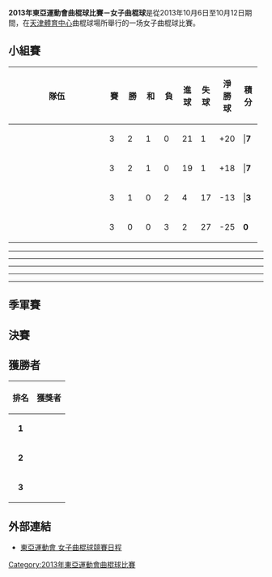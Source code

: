 '''2013年東亞運動會曲棍球比賽－女子曲棍球'''是從2013年10月6日至10月12日期間，在[[天津體育中心|天津體育中心]]曲棍球場所舉行的一场女子曲棍球比賽。

== 小組賽 ==
{| class=wikitable style="text-align:center"
!width=175|隊伍
!width=20|賽
!width=20|勝
!width=20|和
!width=20|負
!width=20|進球
!width=20|失球
!width=20|淨勝球
!width=20|積分
|-
|align=left|{{flagIOC2|JPN|2013年東亞運動會}}
|3||2||1||0||21||1||+20|||'''7'''
|-
|align=left|{{flagIOC2|CHN|2013年東亞運動會}}
|3||2||1||0||19||1||+18|||'''7'''
|-
|align=left|{{flagIOC2|TPE|2013年東亞運動會}}
|3||1||0||2||4||17||-13|||'''3'''
|-
|align=left|{{flagIOC2|HKG|2013年東亞運動會}}
|3||0||0||3||2||27||-25||'''0'''
|}

{{Football box
|date       = 2013年10月6日
|time       = 13:00
|team1      = {{flagIOC2|CHN|2013年東亞運動會}}
|score      = 8 – 0
|report     = [https://web.archive.org/web/20140924062701/http://data.tianjin2013.sports.sohu.com/data/PDF/HO/51083.pdf 報告]
|team2      = {{flagIOC2|TPE|2013年東亞運動會}}
|goals1     = [[梁美玉|梁美玉]] {{fhgoal|FG|2}}<br />[[吳夢榮|吳夢榮]] {{fhgoal|FG|8|FG|42}}<br />[[王夢雨|王夢雨]] {{fhgoal|PC|29|PC|35|PC|66}}<br />[[張簫雪|張簫雪]] {{fhgoal|FG|51}}<br />[[王娜_(曲棍球运动员)|王娜]] {{fhgoal|FG|58}}
|goals2     = 
|stadium    = [[天津體育中心曲棍球場|天津體育中心曲棍球場]]
|attendance = 
|referee    = 
}}
----
{{Football box
|date       = 2013年10月6日
|time       = 15:00
|team1      = {{flagIOC2|JPN|2013年東亞運動會}}
|score      = 15 – 0
|report     = [https://web.archive.org/web/20150206191824/http://data.tianjin2013.sports.sohu.com/data/PDF/HO/51090.pdf 報告]
|team2      = {{flagIOC2|HKG|2013年東亞運動會}}
|goals1     = [[新井麻月|新井麻月]] {{fhgoal|FG|1|FG|9|FG|35|FG|58}}<br />[[三橋亞記|三橋亞記]] {{fhgoal|FG|4|FG|44}}<br />[[小野真由美|小野真由美]] {{fhgoal|PC|15}}<br />[[永井友理|永井友理]] {{fhgoal|FG|27}}<br />[[中川未由希|中川未由希]] {{fhgoal|FG|45}}<br />[[大塚志穗|大塚志穗]] {{fhgoal|PC|47}}<br />[[西村綾加|西村綾加]] {{fhgoal|FG|50}}<br />[[永井葉月|永井葉月]] {{fhgoal|FG|53}}<br />烏龍球 {{fhgoal|OG|57}}<br />[[大田昭子|大田昭子]] {{fhgoal|FC|61}}<br />[[坂井志帆|坂井志帆]] {{fhgoal|FC|67}}
|goals2     = 
|stadium    = [[天津體育中心曲棍球場|天津體育中心曲棍球場]]
|attendance = 
|referee    = 
}}
----
{{Football box
|date       = 2013年10月8日
|time       = 13:00
|team1      = {{flagIOC2|HKG|2013年東亞運動會}}
|score      = 2 – 4  
|report     = [http://data.tianjin2013.sports.sohu.com/data/PDF/HO/51092.pdf 報告]{{dead link|date=2017年11月 |bot=InternetArchiveBot |fix-attempted=yes }}
|team2      = {{flagIOC2|TPE|2013年東亞運動會}}
|goals1     = [[陳靖嵐|陳靖嵐]] {{fhgoal|FG|25}}<br>烏龍球 {{fhgoal|OG|58}}
|goals2     = [[陳秀琴|陳秀琴]] {{fhgoal|FG|12}}<br>[[蘇珮玪|蘇珮玪]] {{fhgoal|PC|18|FG|56}}<br>[[許馨勻|許馨勻]] {{fhgoal|FG|70}}
|stadium    = [[天津體育中心曲棍球場|天津體育中心曲棍球場]]
|attendance = 
|referee    = 
}}
----
{{Football box
|date       = 2013年10月8日
|time       = 15:00
|team1      = {{flagIOC2|JPN|2013年東亞運動會}}
|score      = 1 – 1
|report     = [http://data.tianjin2013.sports.sohu.com/data/PDF/HO/51094.pdf 報告]{{dead link|date=2017年11月 |bot=InternetArchiveBot |fix-attempted=yes }}
|team2      = {{flagIOC2|CHN|2013年東亞運動會}}
|goals1     = [[三橋亞記|三橋亞記]]  {{fhgoal|FG|20}}
|goals2     = [[彭楊|彭楊]] {{fhgoal|FG|63}}
|stadium    = [[天津體育中心曲棍球場|天津體育中心曲棍球場]]
|attendance = 
|referee    = 
}}
----
{{Football box
|date       = 2013年10月10日
|time       = 13:00
|team1      = {{flagIOC2|TPE|2013年東亞運動會}}
|score      = 0 – 7
|report     = [http://data.tianjin2013.sports.sohu.com/data/PDF/HO/51096.pdf 報告]{{dead link|date=2017年11月 |bot=InternetArchiveBot |fix-attempted=yes }}
|team2      = {{flagIOC2|JPN|2013年東亞運動會}}
|goals1     = 
|goals2     = [[西村綾加|西村綾加]] {{fhgoal|FG|4}}<br />[[新井麻月|新井麻月]] {{fhgoal|FG|5}}<br />烏龍球 {{fhgoal|OG|12}}<br />[[柴田茜|柴田茜]] {{fhgoal|FG|39|FG|41|FG|42}}<br />[[三橋亞記|三橋亞記]] {{fhgoal|PC|46}}
|stadium    = [[天津體育中心曲棍球場|天津體育中心曲棍球場]]
|attendance = 
|referee    = 
}}
----
{{Football box
|date       = 2013年10月10日
|time       = 15:00
|team1      = {{flagIOC2|CHN|2013年東亞運動會}}
|score      = 10 – 0  
|report     = [http://data.tianjin2013.sports.sohu.com/data/PDF/HO/51098.pdf 報告]{{dead link|date=2017年11月 |bot=InternetArchiveBot |fix-attempted=yes }}
|team2      = {{flagIOC2|HKG|2013年東亞運動會}}
|goals1     = [[郝偉佳|郝偉佳]] {{fhgoal|FG|6|FG|7}}<br>[[彭楊|彭楊]] {{fhgoal|PC|12}}<br>[[王夢雨|王夢雨]] {{fhgoal|PC|21|PC|26}}<br>[[姚麗利|姚麗利]] {{fhgoal|FG|24|FG|43}}<br>[[梁雪|梁雪]] {{fhgoal|FG|44|PC|67}}<br>[[梁美玉|梁美玉]] {{fhgoal|FG|53}}
|goals2     = 
|stadium    = [[天津體育中心曲棍球場|天津體育中心曲棍球場]]
|attendance = 
|referee    = 
}}

== 季軍賽 ==
{{Football box
|date       = 2013年10月12日
|time       = 12:00
|team1      = {{flagIOC2|TPE|2013年東亞運動會}}
|score      = 4 – 2   
|report     = [http://data.tianjin2013.sports.sohu.com/data/PDF/HO/51100.pdf 報告]{{dead link|date=2017年11月 |bot=InternetArchiveBot |fix-attempted=yes }}
|team2      = {{flagIOC2|HKG|2013年東亞運動會}}
|goals1     = [[蘇珮玪|蘇珮玪]] {{fhgoal|FG|25|FG|70}}<br>[[吳旻璇|吳旻璇]] {{fhgoal|FG|56}}<br>[[楊婉雯|楊婉雯]] {{fhgoal|PC|65}}
|goals2     = [[賴穎賢|賴穎賢]] {{fhgoal|PS|30}}<br>[[陳靖嵐|陳靖嵐]] {{fhgoal|FG|59}}
|stadium    = [[天津體育中心曲棍球場|天津體育中心曲棍球場]]
|attendance = 
|referee    = 
}}

== 決賽 ==
{{Football box
|date       = 2013年10月12日
|time       = 14:30
|team1      = {{flagIOC2|JPN|2013年東亞運動會}}
|score      = 4 – 3  
|report     = [http://data.tianjin2013.sports.sohu.com/data/PDF/HO/51102.pdf 報告]{{dead link|date=2017年11月 |bot=InternetArchiveBot |fix-attempted=yes }}
|team2      = {{flagIOC2|CHN|2013年東亞運動會}}
|goals1     = [[柴田茜|柴田茜]] {{fhgoal|FG|27}}<br />[[新井麻月|新井麻月]] {{fhgoal|FG|35}}<br />[[大田昭子|大田昭子]] {{fhgoal|PC|43}}<br />[[大塚志穗|大塚志穗]] {{fhgoal|FG|55}}
|goals2     = [[吳夢榮|吳夢榮]] {{fhgoal|FG|2|FG|52}}<br />[[郝偉佳|郝偉佳]] {{fhgoal|PC|67}}
|stadium    = [[天津體育中心曲棍球場|天津體育中心曲棍球場]]
|attendance = 
|referee    = 
}}

== 獲勝者 ==
{| class="wikitable" style="margin: 0 auto;"
|-
!排名
!獲獎者
|- bgcolor=gold
|align=center|'''1'''
|align=left| {{flagIOC2|JPN|2013年東亞運動會}}
|- bgcolor=silver
|align=center|'''2'''
|align=left| {{flagIOC2|CHN|2013年東亞運動會}}
|- bgcolor=#cc9966
|align=center|'''3'''
|align=left| {{flagIOC2|TPE|2013年東亞運動會}}
|}


== 外部連結 ==
* [http://data.tianjin2013.sports.sohu.com/data/PDF/HO/51081.pdf 東亞運動會 女子曲棍球競賽日程]{{dead link|date=2017年11月 |bot=InternetArchiveBot |fix-attempted=yes }}

[[Category:2013年東亞運動會曲棍球比賽|Category:2013年東亞運動會曲棍球比賽]]